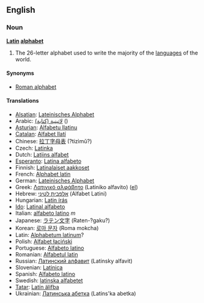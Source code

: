 ==English==
=== Noun ===
'''[[Latin]] [[alphabet]]'''

#The 26-letter alphabet used to write the majority of the [[language]]s of the world.

====Synonyms====
*[[Roman alphabet]]

==== Translations ====
{{rfc}}
*[[Alsatian]]: [[Lateinisches Alphabet]]
*Arabic: [[لاتينية (كتابة)]] ()
*[[Asturian]]: [[Alfabetu llatinu]]
*[[Catalan]]: [[Alfabet llatí]]
*Chinese: [[拉丁字母表]] (?tizìmǔ?)
*Czech: [[Latinka]]
*Dutch: [[Latijns alfabet]]
*[[Esperanto]]: [[Latina alfabeto]]
*Finnish: [[Latinalaiset aakkoset]]
*French: [[Alphabet latin]]
*German: [[Lateinisches Alphabet]]
*Greek: [[Λατινικό αλφάβητο]] (Latiniko alfavito) ([[:el:Λατινικό αλφάβητο|el]])
*Hebrew: [[אלפבית לטיני]] (Alfabet Latini)
*Hungarian: [[Latin írás]]
*[[Ido]]: [[Latinal alfabeto]]
*Italian: [[alfabeto latino]] ''m''
*Japanese: [[ラテン文字]] (Raten-?gaku?)
*Korean: [[로마 문자]] (Roma mokcha)
*Latin: [[Alphabetum latinum]]?
*Polish: [[Alfabet łaciński]]
*Portuguese: [[Alfabeto latino]]
*Romanian: [[Alfabetul latin]]
*Russian: [[Латинский алфавит]] (Latinsky alfavit)
*Slovenian: [[Latinica]]
*Spanish: [[Alfabeto latino]]
*Swedish: [[latinska alfabetet]]
*[[Tatar]]: [[Latín älifba]]
*Ukrainian: [[Латинська абетка]] (Latins'ka abetka)

{{Wikipedia}}